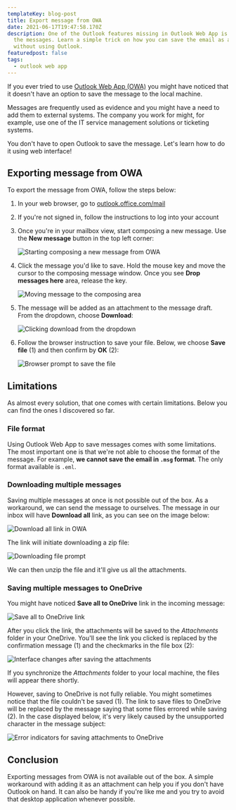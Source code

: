 ```yaml
---
templateKey: blog-post
title: Export message from OWA
date: 2021-06-17T19:47:58.170Z
description: One of the Outlook features missing in Outlook Web App is exporting
  the messages. Learn a simple trick on how you can save the email as a file,
  without using Outlook.
featuredpost: false
tags:
  - outlook web app
---
```

If you ever tried to use [Outlook Web App (OWA)](https://support.microsoft.com/en-us/office/getting-started-in-outlook-web-app-0062c7be-f8e3-486e-8b14-5c1f793ceefd) you might have noticed that it doesn't have an option to save the message to the local machine.

Messages are frequently used as evidence and you might have a need to add them to external systems. The company you work for might, for example, use one of the IT service management solutions or ticketing systems.

You don't have to open Outlook to save the message. Let's learn how to do it using web interface!

## Exporting message from OWA

To export the message from OWA, follow the steps below:

1. In your web browser, go to [outlook.office.com/mail](https://outlook.office.com/mail/)
2. If you're not signed in, follow the instructions to log into your account
3. Once you're in your mailbox view, start composing a new message. Use the **New message** button in the top left corner:

   ![Starting composing a new message from OWA](../../img/20210615-122811-mvpk6ngx8u.png)
4. Click the message you'd like to save. Hold the mouse key and move the cursor to the composing message window. Once you see **Drop messages here** area, release the key.

   ![Moving message to the composing area](../../img/20210615-222029-paxp5uqkix.png)
5. The message will be added as an attachment to the message draft. From the dropdown, choose **Download**:

   ![Clicking download from the dropdown](../../img/20210615-223034-elrufjcov6.png)
6. Follow the browser instruction to save your file. Below, we choose **Save file** (1) and then confirm by **OK** (2):

   ![Browser prompt to save the file](../../img/20210615-223346-hnrri7rlfq.png)

## Limitations

As almost every solution, that one comes with certain limitations. Below you can find the ones I discovered so far.

### File format

Using Outlook Web App to save messages comes with some limitations. The most important one is that we're not able to choose the format of the message. For example, **we cannot save the email in `.msg` format**. The only format available is `.eml`.

### Downloading multiple messages

Saving multiple messages at once is not possible out of the box. As a workaround, we can send the message to ourselves. The message in our inbox will have **Download all** link, as you can see on the image below:

![Download all link in OWA](../../img/20210617-210444-ulwkrgmtik.png)

The link will initiate downloading a zip file:

![Downloading file prompt](../../img/20210617-210733-dx1fay6gd2.png)

We can then unzip the file and it'll give us all the attachments.

### Saving multiple messages to OneDrive

You might have noticed **Save all to OneDrive** link in the incoming message:

![Save all to OneDrive link](../../img/20210617-211724-wlrscm8vdr.png)

After you click the link, the attachments will be saved to the *Attachments* folder in your OneDrive. You'll see the link you clicked is replaced by the confirmation message (1) and the checkmarks in the file box (2):

![Interface changes after saving the attachments](../../img/20210617-212207-e9ohuohh2x.png)

If you synchronize the *Attachments* folder to your local machine, the files will appear there shortly.

However, saving to OneDrive is not fully reliable. You might sometimes notice that the file couldn't be saved (1). The link to save files to OneDrive will be replaced by the message saying that some files errored while saving (2). In the case displayed below, it's very likely caused by the unsupported character in the message subject:

![Error indicators for saving attachments to OneDrive](../../img/20210617-212620-ucphckp8jn.png)

## Conclusion

Exporting messages from OWA is not available out of the box. A simple workaround with adding it as an attachment can help you if you don't have Outlook on hand. It can also be handy if you're like me and you try to avoid that desktop application whenever possible.